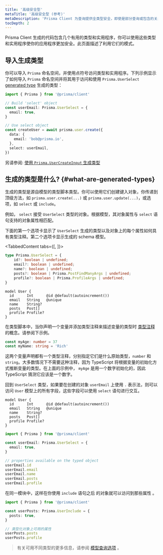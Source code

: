 ```yaml
---
title: '高级安全型'
metaTitle: '高级安全型 (参考)'
metaDescription: 'Prisma Client 为查询提供全类型安全，即使是部分查询或包含的关系。本页说明如何利用生成的类型和实用程序。'
tocDepth: 2
---
```


<TopBlock>

Prisma Client 生成的代码包含几个有用的类型和实用程序，你可以使用这些类型和实用程序使你的应用程序更加安全。此页面描述了利用它们的模式。

</TopBlock>

## 导入生成类型

你可以导入 `Prisma` 命名空间，并使用点符号访问类型和实用程序。下列示例显示了如何导入 `Prisma` 命名空间并将其用于访问和使用  `Prisma.UserSelect` [generated type](#what-are-generated-types) 生成的类型：

```ts
import { Prisma } from '@prisma/client'

// Build 'select' object
const userEmail: Prisma.UserSelect = {
  email: true,
}

// Use select object
const createUser = await prisma.user.create({
  data: {
    email: 'bob@prisma.io',
  },
  select: userEmail,
})
```

另请参阅: [使用 `Prisma.UserCreateInput` 生成类型](../crud#create-a-single-record-using-generated-types)

## 生成的类型是什么? {#what-are-generated-types}

生成的类型是源自模型的类型脚本类型。你可以使用它们创建键入对象，你传递到顶级方法，如 `prisma.user.create(...)` 或  `prisma.user.update(...)`，或选项，如 `select` 或 `include`。

例如， `select` 接受 `UserSelect` 类型的对象。根据模型，其对象属性与 `select` 语句支持的对象属性相匹配。

下面的第一个选项卡显示了 `UserSelect` 生成的类型以及对象上的每个属性如何具有类型注释。第二个选项卡显示生成的 schema 模型。

<TabbedContent tabs={[<FileWithIcon text="Generated type" icon="code"/>, <FileWithIcon text="Model" icon="prisma"/>]}>

<tab>

```ts
type Prisma.UserSelect = {
    id?: boolean | undefined;
    email?: boolean | undefined;
    name?: boolean | undefined;
    posts?: boolean | Prisma.PostFindManyArgs | undefined;
    profile?: boolean | Prisma.ProfileArgs | undefined;
}
```

</tab>

<tab>

```prisma
model User {
  id      Int      @id @default(autoincrement())
  email   String   @unique
  name    String?
  posts   Post[]
  profile Profile?
}
```

</tab>

</TabbedContent>

在类型脚本中，当你声明一个变量并添加类型注释来描述变量的类型时 [类型注释](https://www.typescriptlang.org/docs/handbook/2/everyday-types.html#type-annotations-on-variables) 的概念。请参阅下示例。

```ts
const myAge: number = 37
const myName: string = 'Rich'
```

这两个变量声明都有一个类型注释，分别指定它们是什么原始类型，`number` 和 `string`。大多数情况下不需要这种注释，因为 TypeScript 将根据变量的初始化方式推断变量的类型。在上面的示例中， `myAge`  是用一个数字初始化的，因此 TypeScript 猜测它应该是一个数字。

回到 `UserSelect` 类型，如果要在创建的对象 `userEmail` 上使用 `.` 表示法，则可以访问 `User` 模型上的所有字段，这些字段可以使用 `select` 语句进行交互。

```prisma
model User {
  id      Int      @id @default(autoincrement())
  email   String   @unique
  name    String?
  posts   Post[]
  profile Profile?
}
```

```ts
import { Prisma } from '@prisma/client'

const userEmail: Prisma.UserSelect = {
  email: true,
}

// properties available on the typed object
userEmail.id
userEmail.email
userEmail.name
userEmail.posts
userEmail.profile
```

在同一模块中，这样在你使用 `include` 语句之后 的对象就可以访问到那些属性  。

```ts
import { Prisma } from '@prisma/client'

const userPosts: Prisma.UserInclude = {
  posts: true,
}

// 类型化对象上可用的属性
userPosts.posts
userPosts.profile
```

> 有关可用不同类型的更多信息，请参阅 [模型查询选项](../../../../reference/api-reference/prisma-client-reference#model-query-options) 。

